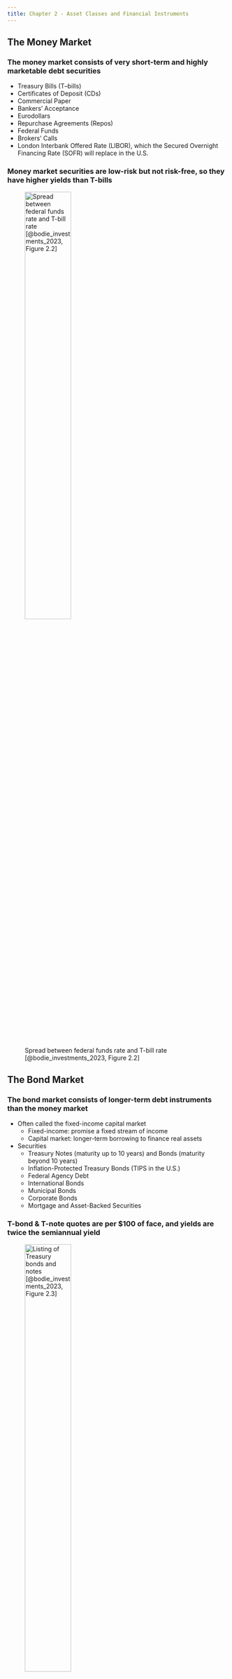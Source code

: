 ```yaml
---
title: Chapter 2 - Asset Classes and Financial Instruments
---
```


## The Money Market

### The money market consists of very short-term and highly marketable debt securities

- Treasury Bills (T--bills)
- Certificates of Deposit (CDs)
- Commercial Paper
- Bankers' Acceptance
- Eurodollars
- Repurchase Agreements (Repos)
- Federal Funds
- Brokers' Calls
- London Interbank Offered Rate (LIBOR), which the Secured Overnight Financing Rate (SOFR) will replace in the U.S.

### Money market securities are low-risk but not risk-free, so they have higher yields than T-bills

![Spread between federal funds rate and T-bill rate [@bodie_investments_2023, Figure 2.2]](./Figures/bod12665_0202.png){height=50%}

## The Bond Market

### The bond market consists of longer-term debt instruments than the money market

- Often called the fixed-income capital market
	- Fixed-income: promise a fixed stream of income
	- Capital market: longer-term borrowing to finance real assets
- Securities
	- Treasury Notes (maturity up to 10 years) and Bonds (maturity beyond 10 years)
	- Inflation-Protected Treasury Bonds (TIPS in the U.S.)
	- Federal Agency Debt
	- International Bonds
	- Municipal Bonds
	- Corporate Bonds
	- Mortgage and Asset-Backed Securities

### T-bond & T-note quotes are per $100 of face, and yields are twice the semiannual yield

![Listing of Treasury bonds and notes [@bodie_investments_2023, Figure 2.3]](./Figures/bod12665_0203.png){height=50%}

### Municipal bond interest income is tax-exempt in the U.S., so investors accept lower yields

- For the marginal investor, the after-tax yield on taxable bonds must equal the after-tax yield on tax-free "munis"
- Therefore
$$
r_{taxable}(1-t) = r_{muni}
$$
where $r$ values are yields and $t$ is the marginal tax rate, so the "cutoff tax bracket" is
$$
t = 1 - \frac{r_{muni}}{r_{taxable}}
$$

### The ratio of yields on municipal to Baa-rated corporate bonds varies over time

![Ratio of yields on municipal debt to corporate Baa-rated debt [@bodie_investments_2023, Figure 2.5]](./Figures/bod12665_0205.png){height=50%}

## Equity Securities

### Common stock represents ownership in a corporation and offers a share in votes and financial benefits

- Owners elect a board of directors with one vote per share
	- The board controls the corporation
	- The board only meets a few times a year, so it selects managers to run the corporation on a day-to-day basis
	- The board incentivizes and monitors these managers to act in the best interest of owners
- Owners share proportionally in corporate profits via dividends

### Common stock is a residual claim on the corporation with limited liability

- "Residual claim" means that stockholders are last in line to claim
	corporate assets and income
	- For a corporation in liquidation, tax authorities, employees, suppliers, bondholders, and creditors are paid before stockholders
	- For a corporation not in liquidation, stockholder residual claims are either reinvested or paid out as a dividend
- "Limited liability" means that stockholders cannot lose more than their initial investment
	- This limited liability is in contrast to owners of unincorporated firms, whose creditors can claim owner personal assets

### Common stock quotes are per share and provide other salient information

![Listing of stocks trades on the New York Stock Exchange [@bodie_investments_2023, Figure 2.8]](./Figures/bod12665_0208.png){height=50%}

### Preferred stock is a hybrid security with features similar to bonds and equity

- Like bonds
	- Promises to pay a fixed amount of income each year as dividends
	- Does not offer voting rights to control the firm
- Like equity
	- No contractual obligation to pay dividends, but preferred dividends are typically cumulative, so they cumulate and must be paid before common stock receives its dividend
	- Preferred dividends are not a tax-deductible expense for the paying firm
	- Preferred dividends are a partially tax-deductible income for the receiving firm

### American Depositary Receipts (ADRs) trade in the U.S. and represent shares of a foreign corporation

- ADRs make it easier for foreign corporations to meet U.S. security registration requirements
- ADRs are the most common way for U.S. investors to invest in shares of foreign corporations directly

## Stock and Bond Market Indexes

### The Dow Jones Industrial Average (DJIA) is a price-weighted index of 30 "blue-chip" corporations

- Originally computed as the average share price of stocks in the index
	- Therefore, the percentage change in the DJIA measures the returns (excluding dividends) on a portfolio that holds one share of each stock
	- Therefore, the dollar investment in each stock is proportional to its share price
	- So, the DJIA is a price-weighted index
- The DJIA is no longer the average share price to avoid jumps in the index following stock splits, large dividends, and new stocks
- Instead, the DJIA is the sum of prices divided by a divisor, adjusted after events to keep the same index level

### The S&P 500 stock index is a market-value-weighted index of 500 large stocks

- The S&P 500 provides 2 advantages over the DJIA
	- Bigger basket of stocks that represents more of the stock market
	- Market-value-weighted instead of price-weighted
- Price-weighted and market-value-weighted indexes have
	different interpretations
	- Price-weighted: Portfolio of investment of one share in each stock
	- Market-value-weighted: Portfolio of investment in each stock proportional to market capitalization
	- *But neither is a total return index accounting for dividends!*

### There are many other indexes!

- Russell Indexes are market-value-weighted indexes of several slices of the 4,000 largest stocks by market capitalization
- NYSE, NASDAQ, Wilshire 5000, etc.
- Equal-weighted indexes make equal dollar investments in each stock, regardless of its price or market capitalization
	- Easy to calculate portfolio returns as the average of stock returns
	- However, equal-weighted indexes must rebalance every period to get back to equal (i.e., $\frac{1}{N}$) portfolio weights
- Foreign and international stock market indexes
- Bond indexes, although bond indexes are difficult to calculate because bonds trade less frequently than stocks

## Derivatives Markets

### Futures, options, and related derivatives contract payoffs depend on the values of other variables

- Such as commodity prices, bond prices, stock prices, interest rates, or index levels
- Options
	- A *call* option gives its holder the right (but not the obligation) to *buy* a specific asset at a specific price (exercise or strike price) on or before a specific date (expiration date or expiry)
	- A *put* option is similar but gives its holder the right to *sell*
- Futures
	- A futures contract is an obligation to deliver a specific asset at a specific delivery date (maturity date) at a specific price (futures price)
	- The long position commits to purchase, and the short position commits to sell


### Summary from @bodie_investments_2023 {.appendix}

![](./Figures/summary_02.png){height=75%}

### Key equations from @bodie_investments_2023 {.appendix}

![](./Figures/key_eq_02.png){height=75%}
